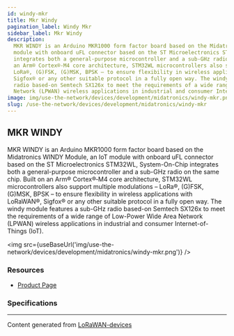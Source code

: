 ```yaml
---
id: windy-mkr
title: Mkr Windy
pagination_label: Windy Mkr
sidebar_label: Mkr Windy
description:
  MKR WINDY is an Arduino MKR1000 form factor board based on the Midatronics WINDY Module, an IoT
  module with onboard uFL connector based on the ST Microelectronics STM32WL, System-On-Chip
  integrates both a general-purpose microcontroller and a sub-GHz radio on the same chip. Built on
  an Arm® Cortex®‐M4 core architecture, STM32WL microcontrollers also support multiple modulations –
  LoRa®, (G)FSK, (G)MSK, BPSK – to ensure flexibility in wireless applications with LoRaWAN®,
  Sigfox® or any other suitable protocol in a fully open way. The windy module features a sub-GHz
  radio based-on Semtech SX126x to meet the requirements of a wide range of Low-Power Wide Area
  Network (LPWAN) wireless applications in industrial and consumer Internet-of-Things (IoT).
image: img/use-the-network/devices/development/midatronics/windy-mkr.png
slug: /use-the-network/devices/development/midatronics/windy-mkr
---
```



## MKR WINDY

MKR WINDY is an Arduino MKR1000 form factor board based on the Midatronics WINDY Module, an IoT
module with onboard uFL connector based on the ST Microelectronics STM32WL, System-On-Chip
integrates both a general-purpose microcontroller and a sub-GHz radio on the same chip. Built on an
Arm® Cortex®‐M4 core architecture, STM32WL microcontrollers also support multiple modulations –
LoRa®, (G)FSK, (G)MSK, BPSK – to ensure flexibility in wireless applications with LoRaWAN®, Sigfox®
or any other suitable protocol in a fully open way. The windy module features a sub-GHz radio
based-on Semtech SX126x to meet the requirements of a wide range of Low-Power Wide Area Network
(LPWAN) wireless applications in industrial and consumer Internet-of-Things (IoT).

<img src={useBaseUrl('img/use-the-network/devices/development/midatronics/windy-mkr.png')} />

### Resources

- [Product Page](https://midatronics.com/shop/development-boards/mkr-windy/)

### Specifications

---

Content generated from [LoRaWAN-devices](https://github.com/TheThingsNetwork/lorawan-devices)
